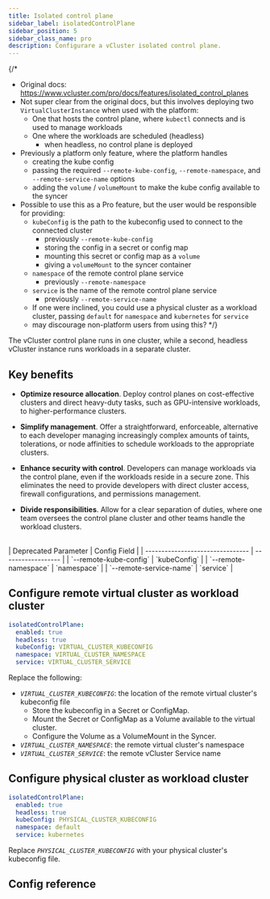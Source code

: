 ```yaml
---
title: Isolated control plane
sidebar_label: isolatedControlPlane
sidebar_position: 5
sidebar_class_name: pro
description: Configurare a vCluster isolated control plane.
---
```



{/* 
- Original docs: https://www.vcluster.com/pro/docs/features/isolated_control_planes
- Not super clear from the original docs, but this involves deploying two `VirtualClusterInstance` when used with the platform:
  - One that hosts the control plane, where `kubectl` connects and is used to manage workloads
  - One where the workloads are scheduled (headless)
    - when headless, no control plane is deployed
- Previously a platform only feature, where the platform handles
  - creating the kube config
  - passing the required `--remote-kube-config`, `--remote-namespace`, and `--remote-service-name` options
  - adding the `volume` / `volumeMount` to make the kube config available to the syncer
- Possible to use this as a Pro feature, but the user would be responsible for providing:
  - `kubeConfig` is the path to the kubeconfig used to connect to the connected cluster
    - previously `--remote-kube-config`
    - storing the config in a secret or config map
    - mounting this secret or config map as a `volume`
    - giving a `volumeMount` to the syncer container
  - `namespace` of the remote control plane service
    - previously `--remote-namespace`
  - `service` is the name of the remote control plane service
    - previously `--remote-service-name`
  - If one were inclined, you could use a physical cluster as a workload cluster, passing `default` for `namespace` and `kubernetes` for `service`
  - may discourage non-platform users from using this?
*/}

The vCluster control plane runs in one cluster, while a second, headless vCluster instance runs workloads in a separate cluster. 

## Key benefits

- **Optimize resource allocation**. Deploy control planes on cost-effective clusters and direct heavy-duty tasks, such as GPU-intensive workloads, to higher-performance clusters.

- **Simplify management**. Offer a straightforward, enforceable, alternative
to each developer managing increasingly complex amounts of taints, tolerations, or node affinities to schedule workloads to the appropriate clusters.

- **Enhance security with control**. Developers can manage workloads via the control plane, even if the workloads reside in a secure zone. This eliminates the need to provide developers with direct cluster access, firewall configurations, and permissions management.

- **Divide responsibilities**. Allow for a clear separation of duties, where one
team oversees the control plane cluster and other teams handle the workload clusters.

<br/>
| Deprecated Parameter             | Config Field       | 
| -------------------------------- | ------------------ | 
| `--remote-kube-config`  | `kubeConfig` |
| `--remote-namespace`         |  `namespace`        | 
| `--remote-service-name` | `service` |

## Configure remote virtual cluster as workload cluster

```yaml
isolatedControlPlane:
  enabled: true
  headless: true
  kubeConfig: VIRTUAL_CLUSTER_KUBECONFIG
  namespace: VIRTUAL_CLUSTER_NAMESPACE
  service: VIRTUAL_CLUSTER_SERVICE
```

Replace the following:

- _`VIRTUAL_CLUSTER_KUBECONFIG`_: the location of the remote virtual cluster's kubeconfig file
  - Store the kubeconfig in a Secret or ConfigMap.
  - Mount the Secret or ConfigMap as a Volume available to the virtual cluster.
  - Configure the Volume as a VolumeMount in the Syncer.     
- _`VIRTUAL_CLUSTER_NAMESPACE`_: the remote virtual cluster's namespace
- _`VIRTUAL_CLUSTER_SERVICE`_: the remote vCluster Service name

## Configure physical cluster as workload cluster

```yaml
isolatedControlPlane:
  enabled: true
  headless: true
  kubeConfig: PHYSICAL_CLUSTER_KUBECONFIG
  namespace: default
  service: kubernetes
```

Replace _`PHYSICAL_CLUSTER_KUBECONFIG`_ with your physical cluster's kubeconfig file.

## Config reference

<ExperimentalIsolatedControlPlane/>